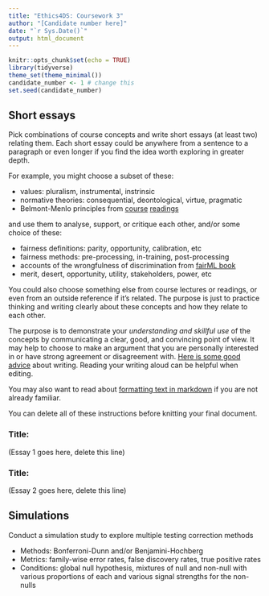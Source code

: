 ```yaml
---
title: "Ethics4DS: Coursework 3"
author: "[Candidate number here]"
date: "`r Sys.Date()`"
output: html_document
---
```


```r
knitr::opts_chunk$set(echo = TRUE)
library(tidyverse)
theme_set(theme_minimal())
candidate_number <- 1 # change this
set.seed(candidate_number)
```

## Short essays

Pick combinations of course concepts and write short essays (at least two) relating them. Each short essay could be anywhere from a sentence to a paragraph or even longer if you find the idea worth exploring in greater depth.

For example, you might choose a subset of these:

- values: pluralism, instrumental, instrinsic
- normative theories: consequential, deontological, virtue, pragmatic
- Belmont-Menlo principles from [course](https://joshualoftus.com/ms4ds/ethical-data-science.html#applied-ethics) [readings](https://www.bitbybitbook.com/en/1st-ed/ethics/principles/)

and use them to analyse, support, or critique each other, and/or some choice of these:

- fairness definitions: parity, opportunity, calibration, etc
- fairness methods: pre-processing, in-training, post-processing
- accounts of the wrongfulness of discrimination from [fairML book](https://fairmlbook.org/relative.html#six-accounts-of-the-wrongfulness-of-discrimination)
- merit, desert, opportunity, utility, stakeholders, power, etc

You could also choose something else from course lectures or readings, or even from an outside reference if it's related. The purpose is just to practice thinking and writing clearly about these concepts and how they relate to each other.

The purpose is to demonstrate your *understanding and skillful use* of the concepts by communicating a clear, good, and convincing point of view. It may help to choose to make an argument that you are personally interested in or have strong agreement or disagreement with. [Here is some good advice](https://researchinsiders.blog/2015/06/12/10-tips-for-more-concise-writing/) about writing. Reading your writing aloud can be helpful when editing.

You may also want to read about [formatting text in markdown](https://rstudio.github.io/cheatsheets/html/rmarkdown.html#write-with-markdown) if you are not already familiar.

You can delete all of these instructions before knitting your final document.

### Title: 

(Essay 1 goes here, delete this line)

### Title: 

(Essay 2 goes here, delete this line)

## Simulations

Conduct a simulation study to explore multiple testing correction methods

- Methods: Bonferroni-Dunn and/or Benjamini-Hochberg
- Metrics: family-wise error rates, false discovery rates, true positive rates
- Conditions: global null hypothesis, mixtures of null and non-null with various proportions of each and various signal strengths for the non-nulls

